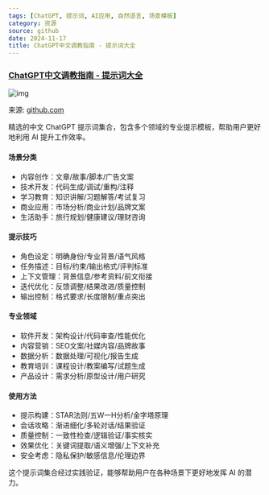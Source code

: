 ```yaml
---
tags: [ChatGPT, 提示词, AI应用, 自然语言, 场景模板]
category: 资源
source: github
date: 2024-11-17
title: ChatGPT中文调教指南 - 提示词大全
---
```


### [ChatGPT中文调教指南 - 提示词大全](https://github.com/PlexPt/awesome-chatgpt-prompts-zh)

![img](https://img.mengpeng.tech/i/2024/12/07/6753f47307a29.webp)

来源: [github.com](https://github.com/PlexPt/awesome-chatgpt-prompts-zh)

精选的中文 ChatGPT 提示词集合，包含多个领域的专业提示模板，帮助用户更好地利用 AI 提升工作效率。

#### 场景分类

-   内容创作：文章/故事/脚本/广告文案
-   技术开发：代码生成/调试/重构/注释
-   学习教育：知识讲解/习题解答/考试复习
-   商业应用：市场分析/商业计划/品牌文案
-   生活助手：旅行规划/健康建议/理财咨询

#### 提示技巧

-   角色设定：明确身份/专业背景/语气风格
-   任务描述：目标/约束/输出格式/评判标准
-   上下文管理：背景信息/参考资料/前文衔接
-   迭代优化：反馈调整/结果改进/质量控制
-   输出控制：格式要求/长度限制/重点突出

#### 专业领域

-   软件开发：架构设计/代码审查/性能优化
-   内容营销：SEO文案/社媒内容/品牌故事
-   数据分析：数据处理/可视化/报告生成
-   教育培训：课程设计/教案编写/试题生成
-   产品设计：需求分析/原型设计/用户研究

#### 使用方法

-   提示构建：STAR法则/五W一H分析/金字塔原理
-   会话攻略：渐进细化/多轮对话/结果验证
-   质量控制：一致性检查/逻辑验证/事实核实
-   效果优化：关键词提取/语义增强/上下文补充
-   安全考虑：隐私保护/敏感信息/伦理边界

这个提示词集合经过实践验证，能够帮助用户在各种场景下更好地发挥 AI 的潜力。 